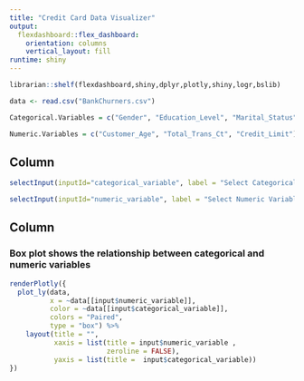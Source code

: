 ---
title: "Credit Card Data Visualizer"
output: 
  flexdashboard::flex_dashboard:
    orientation: columns
    vertical_layout: fill
runtime: shiny
---

```{r setup, include=FALSE}
librarian::shelf(flexdashboard,shiny,dplyr,plotly,shiny,logr,bslib)
```


```{r data}

data <- read.csv("BankChurners.csv")

Categorical.Variables = c("Gender", "Education_Level", "Marital_Status")

Numeric.Variables = c("Customer_Age", "Total_Trans_Ct", "Credit_Limit")

```


Column {.sidebar data-width=200}
-------------------------------------------------------------------
```{r}

selectInput(inputId="categorical_variable", label = "Select Categorical Variable:", choices = Categorical.Variables, selected = Categorical.Variables[1])

selectInput(inputId="numeric_variable", label = "Select Numeric Variable:", choices = Numeric.Variables, selected = Numeric.Variables[1])

```

Column {data-width=400}
-------------------------------------------------------------------

### **Box plot** shows the relationship between categorical and numeric variables
```{r}

renderPlotly({
  plot_ly(data,
          x = ~data[[input$numeric_variable]],
          color = ~data[[input$categorical_variable]],
          colors = "Paired",
          type = "box") %>%
    layout(title = "",
           xaxis = list(title = input$numeric_variable ,  
                        zeroline = FALSE),
           yaxis = list(title =  input$categorical_variable))           
})


```

